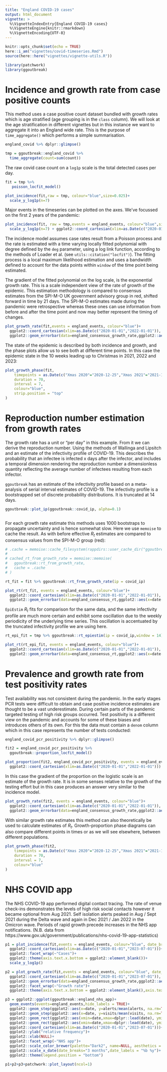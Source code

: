 ```yaml
---
title: "England COVID-19 cases"
output: html_document
vignette: >
  %\VignetteIndexEntry{England COVID-19 cases}
  %\VignetteEngine{knitr::rmarkdown}
  %\VignetteEncoding{UTF-8}
---
```


```r
knitr::opts_chunk$set(echo = TRUE)
here::i_am("vignettes/covid-timeseries.Rmd")
source(here::here("vignettes/vignette-utils.R"))

library(patchwork)
library(ggoutbreak)
```

# Incidence and growth rate from case positive counts

This method uses a case positive count dataset bundled with growth rates which
is age stratified (age grouping is in the `class` column). We will look at the
age stratification in different vignettes but in this instance we want to
aggregate it into an England wide rate. This is the purpose of `time_aggregate()`
which performs a simple summarisation.

```r
england_covid %>% dplyr::glimpse()

tmp = ggoutbreak::england_covid %>%
  time_aggregate(count=sum(count))
```

The raw covid case count on a `log1p` scale is the total detected cases per day.


```r
fit = tmp %>%
   poisson_locfit_model() 

plot_incidence(fit,raw = tmp, colour="blue",size=0.025)+
  scale_y_log1p(n=7)
```

Major events in the timeseries can be plotted on the axes. We've focussed on the first 2 
years of the pandemic:

```r
plot_incidence(fit, raw = tmp,events = england_events, colour="blue",size=0.025)+
  scale_y_log1p(n=7) + ggplot2::coord_cartesian(xlim=as.Date(c("2020-01-01","2022-01-01")))

```

The incidence model assumes case rates result from a Poisson process and the
rate is estimated with a time varying locally fitted polynomial with degree
defined by the `deg` parameter, using a log link function, according to the
methods of Loader et al. (see `utils::citation("locfit")`). The fitting process is a
local maximum likelihood estimation and uses a bandwidth defined to account for
the data points within `window` of the time point being estimated.

The gradient of the fitted polynomial on the log scale, is the exponential
growth rate. This is a scale independent view of the rate of growth of the
epidemic. This estimation methodology is compared to consensus estimates from
the SPI-M-O UK government advisory group in red, shifted forward in time by 21
days. The SPI-M-O estimates made during the pandemic were retrospective whereas
these ones can use information from before and after the time point and now may
better represent the timing of changes.

```r

plot_growth_rate(fit,events = england_events, colour="blue")+
  ggplot2::coord_cartesian(xlim=as.Date(c("2020-01-01","2022-01-01")), ylim=c(-0.15,0.15))+
  ggplot2::geom_errorbar(data=england_consensus_growth_rate,ggplot2::aes(x=date-21,ymin=low,ymax=high),colour="red")

```

The state of the epidemic is described by both incidence and growth, and the phase plots
allow us to see both at different time points. In this case the epidemic state in 
the 10 weeks leading up to Christmas in 2021, 2022 and 2023:

```r


plot_growth_phase(fit,
    timepoints = as.Date(c("Xmas 2020"="2020-12-25","Xmas 2021"="2021-12-25","Xmas 2022"="2022-12-25")),
    duration = 70, 
    interval = 7,
    colour="blue",
    strip.position = "top"
)

```

# Reproduction number estimation from growth rates

The growth rate has a unit or "per day" in this example. From it we can derive
the reproduction number. Using the methods of Wallinga and Lipsitch and an
estimate of the infectivity profile of COVID-19. This describes the probability
that an infectee is infected x days after the infector, and includes a temporal
dimension rendering the reproduction number a dimensionless quantity reflecting 
the average number of infectees resulting from each infector.

`ggoutbreak` has an estimate of the infectivity profile based on a
meta-analysis of serial interval estimates of COVID-19. The infectivity profile
is a bootstrapped set of discrete probability distributions. It is truncated at
14 days.

```r

ggoutbreak::plot_ip(ggoutbreak::covid_ip, alpha=0.1)



```

For each growth rate estimate this methods uses 1000 bootstraps to propagate
uncertainty and is hence somewhat slow. Here we use `memoise` to cache the
result. As with before effective $R_t$ estimates are compared to consensus
values from the SPI-M-O group (red):

```r

# .cache = memoise::cache_filesystem(rappdirs::user_cache_dir("ggoutbreak"))
# 
# cached_rt_from_growth_rate = memoise::memoise(
#   ggoutbreak::rt_from_growth_rate,
#   cache = .cache
# )

rt_fit = fit %>% ggoutbreak::rt_from_growth_rate(ip = covid_ip)

plot_rt(rt_fit, events = england_events, colour="blue")+
  ggplot2::coord_cartesian(xlim=as.Date(c("2020-01-01","2022-01-01")), ylim=c(0.6,1.6))+
  ggplot2::geom_errorbar(data=england_consensus_rt,ggplot2::aes(x=date-21,ymin=low,ymax=high),colour="red")
```

`EpiEstim` $R_t$ fits for comparison for the same data, and the same infectivity
profile are much more certain and exhibit some oscillation due to the weekly
periodicity of the underlying time series. This oscillation is accentuated by
the truncated infectivity profile we are using here.

```r

rt_epi_fit = tmp %>% ggoutbreak::rt_epiestim(ip = covid_ip,window = 14)

plot_rt(rt_epi_fit, events = england_events, colour="blue")+
  ggplot2::coord_cartesian(xlim=as.Date(c("2020-01-01","2022-01-01")), ylim=c(0.6,1.6))+
  ggplot2::geom_errorbar(data=england_consensus_rt,ggplot2::aes(x=date-7,ymin=low,ymax=high),colour="red")

```

# Prevalence and growth rate from test positivity rates

Test availability was not consistent during the pandemic. In the early stages 
PCR tests were difficult to obtain and case positive incidence estimates are
thought to be a vast underestimate. During certain parts of the pandemic targeted
testing of high risk groups occurred. Test positivity is a different view
on the pandemic and accounts for some of these biases and introduces others 
of its own. For this the data must contain a `denom` column which in this
case represents the number of tests conducted:

```r
england_covid_pcr_positivity %>% dplyr::glimpse()


```


```r

fit2 = england_covid_pcr_positivity %>%
  ggoutbreak::proportion_locfit_model()

plot_proportion(fit2, england_covid_pcr_positivity, events = england_events, size=0.25, colour="blue")+
  ggplot2::coord_cartesian(xlim=as.Date(c("2020-01-01","2022-01-01")))

```

In this case the gradient of the proportion on the logistic scale is an estimate
of the growth rate. It is in some senses relative to the growth of the testing
effort but in this case produces an answer very similar to the incidence model.

```r

plot_growth_rate(fit2, events = england_events, colour="blue")+
  ggplot2::coord_cartesian(xlim=as.Date(c("2020-01-01","2022-01-01")), ylim=c(-0.15,0.15))+
  ggplot2::geom_errorbar(data=england_consensus_growth_rate,ggplot2::aes(x=date-21,ymin=low,ymax=high),colour="red")
```

With similar growth rate estimates this method can also theoretically be used to
calculate estimates of $R_t$. Growth-proportion phase diagrams can also compare
different points in times or as we will see elsewhere, between different
populations.

```r

plot_growth_phase(fit2,
    timepoints = as.Date(c("Xmas 2020"="2020-12-25","Xmas 2021"="2021-12-25","Xmas 2022"="2022-12-25")),
    duration = 70, 
    interval = 7,
    colour="blue"
)

```

# NHS COVID app 

The NHS COVID-19 app performed digital contact tracing. The rate of venue check-ins
demonstrates the levels of high risk social contacts however it became optional
from Aug 2021. Self isolation alerts peaked in Aug / Sept 2021 during the Delta
wave and again in Dec 2021 / Jan 2022 in the Omicron wave. Periods of rapid 
growth precede increases in the NHS app notifications. (N.B. data from 
https://www.gov.uk/government/publications/nhs-covid-19-app-statistics)

```r

p1 = plot_incidence(fit,events = england_events, colour="blue", date_breaks="3 months")+
  ggplot2::coord_cartesian(xlim=as.Date(c("2020-01-01","2023-07-01")))+
  ggplot2::facet_wrap(~"Cases")+
  ggplot2::theme(axis.text.x.bottom = ggplot2::element_blank())+
  scale_y_log1p()

p2 = plot_growth_rate(fit,events = england_events, colour="blue", date_breaks="3 months")+
  ggplot2::coord_cartesian(xlim=as.Date(c("2020-01-01","2023-07-01")), ylim=c(-0.15,0.15))+
  ggplot2::geom_errorbar(data=england_consensus_growth_rate,ggplot2::aes(x=date-21,ymin=low,ymax=high),colour="red")+
  ggplot2::facet_wrap(~"Growth rate")+
  ggplot2::theme(axis.text.x.bottom = ggplot2::element_blank(),axis.text.x.top = ggplot2::element_blank())

p3 = ggplot2::ggplot(ggoutbreak::england_nhs_app)+
  geom_events(events=england_events,hide_labels = TRUE)+
  ggplot2::geom_step(ggplot2::aes(x=date, y=alerts/mean(alerts, na.rm=TRUE),colour="alerts"))+
  ggplot2::geom_step(ggplot2::aes(x=date, y=visits/mean(visits, na.rm=TRUE),colour="venue visits"))+
  ggplot2::geom_rect(ggplot2::aes(xmin=date,xmax=dplyr::lead(date), ymin=0, ymax=alerts/mean(alerts, na.rm=TRUE),fill="alerts"), linewidth=0, alpha=0.2)+
  ggplot2::geom_rect(ggplot2::aes(xmin=date,xmax=dplyr::lead(date), ymin=0, ymax=visits/mean(visits, na.rm=TRUE),fill="venue visits"), linewidth=0, alpha=0.2)+
  ggplot2::coord_cartesian(xlim=as.Date(c("2020-01-01","2023-07-01")))+
  ggplot2::ylab("relative frequency")+
  ggplot2::xlab(NULL)+
  ggplot2::facet_wrap(~"NHS app")+
  ggplot2::scale_color_brewer(palette="Dark2", name=NULL, aesthetics = c("fill","colour"))+
  ggplot2::scale_x_date(date_breaks="3 months",date_labels = "%b %y")+
  ggplot2::theme(legend.position = "bottom")

p1+p2+p3+patchwork::plot_layout(ncol=1)

```
